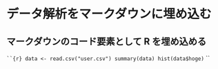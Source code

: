データ解析をマークダウンに埋め込む
================================

## マークダウンのコード要素として R を埋め込める

` ``{r}
data <- read.csv("user.csv")
summary(data)
hist(data$hoge)
` ``